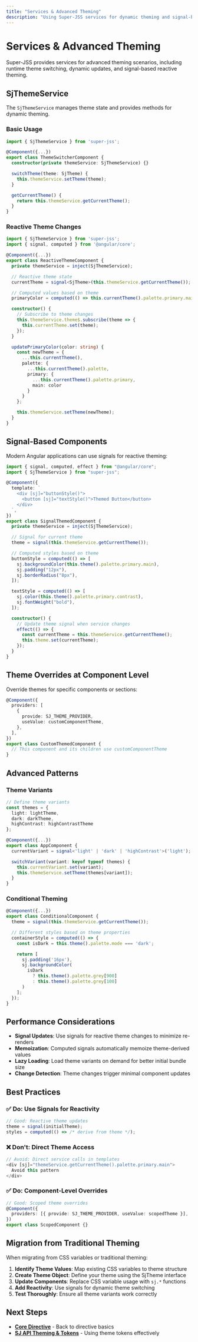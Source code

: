 ```yaml
---
title: "Services & Advanced Theming"
description: "Using Super-JSS services for dynamic theming and signal-based updates"
---
```


# Services & Advanced Theming

Super-JSS provides services for advanced theming scenarios, including runtime theme switching, dynamic updates, and signal-based reactive theming.

## SjThemeService

The `SjThemeService` manages theme state and provides methods for dynamic theming.

### Basic Usage

```typescript
import { SjThemeService } from 'super-jss';

@Component({...})
export class ThemeSwitcherComponent {
  constructor(private themeService: SjThemeService) {}

  switchTheme(theme: SjTheme) {
    this.themeService.setTheme(theme);
  }

  getCurrentTheme() {
    return this.themeService.getCurrentTheme();
  }
}
```

### Reactive Theme Changes

```typescript
import { SjThemeService } from 'super-jss';
import { signal, computed } from '@angular/core';

@Component({...})
export class ReactiveThemeComponent {
  private themeService = inject(SjThemeService);

  // Reactive theme state
  currentTheme = signal<SjTheme>(this.themeService.getCurrentTheme());

  // Computed values based on theme
  primaryColor = computed(() => this.currentTheme().palette.primary.main);

  constructor() {
    // Subscribe to theme changes
    this.themeService.theme$.subscribe(theme => {
      this.currentTheme.set(theme);
    });
  }

  updatePrimaryColor(color: string) {
    const newTheme = {
      ...this.currentTheme(),
      palette: {
        ...this.currentTheme().palette,
        primary: {
          ...this.currentTheme().palette.primary,
          main: color
        }
      }
    };

    this.themeService.setTheme(newTheme);
  }
}
```

## Signal-Based Components

Modern Angular applications can use signals for reactive theming:

```typescript
import { signal, computed, effect } from "@angular/core";
import { SjThemeService } from "super-jss";

@Component({
  template: `
    <div [sj]="buttonStyle()">
      <button [sj]="textStyle()">Themed Button</button>
    </div>
  `,
})
export class SignalThemedComponent {
  private themeService = inject(SjThemeService);

  // Signal for current theme
  theme = signal(this.themeService.getCurrentTheme());

  // Computed styles based on theme
  buttonStyle = computed(() => [
    sj.backgroundColor(this.theme().palette.primary.main),
    sj.padding("12px"),
    sj.borderRadius("8px"),
  ]);

  textStyle = computed(() => [
    sj.color(this.theme().palette.primary.contrast),
    sj.fontWeight("bold"),
  ]);

  constructor() {
    // Update theme signal when service changes
    effect(() => {
      const currentTheme = this.themeService.getCurrentTheme();
      this.theme.set(currentTheme);
    });
  }
}
```

## Theme Overrides at Component Level

Override themes for specific components or sections:

```typescript
@Component({
  providers: [
    {
      provide: SJ_THEME_PROVIDER,
      useValue: customComponentTheme,
    },
  ],
})
export class CustomThemedComponent {
  // This component and its children use customComponentTheme
}
```

## Advanced Patterns

### Theme Variants

```typescript
// Define theme variants
const themes = {
  light: lightTheme,
  dark: darkTheme,
  highContrast: highContrastTheme
};

@Component({...})
export class AppComponent {
  currentVariant = signal<'light' | 'dark' | 'highContrast'>('light');

  switchVariant(variant: keyof typeof themes) {
    this.currentVariant.set(variant);
    this.themeService.setTheme(themes[variant]);
  }
}
```

### Conditional Theming

```typescript
@Component({...})
export class ConditionalComponent {
  theme = signal(this.themeService.getCurrentTheme());

  // Different styles based on theme properties
  containerStyle = computed(() => {
    const isDark = this.theme().palette.mode === 'dark';

    return [
      sj.padding('16px'),
      sj.backgroundColor(
        isDark
          ? this.theme().palette.grey[900]
          : this.theme().palette.grey[100]
      )
    ];
  });
}
```

## Performance Considerations

- **Signal Updates**: Use signals for reactive theme changes to minimize re-renders
- **Memoization**: Computed signals automatically memoize theme-derived values
- **Lazy Loading**: Load theme variants on demand for better initial bundle size
- **Change Detection**: Theme changes trigger minimal component updates

## Best Practices

### ✅ Do: Use Signals for Reactivity

```typescript
// Good: Reactive theme updates
theme = signal(initialTheme);
styles = computed(() => /* derive from theme */);
```

### ❌ Don't: Direct Theme Access

```typescript
// Avoid: Direct service calls in templates
<div [sj]="themeService.getCurrentTheme().palette.primary.main">
  Avoid this pattern
</div>
```

### ✅ Do: Component-Level Overrides

```typescript
// Good: Scoped theme overrides
@Component({
  providers: [{ provide: SJ_THEME_PROVIDER, useValue: scopedTheme }],
})
export class ScopedComponent {}
```

## Migration from Traditional Theming

When migrating from CSS variables or traditional theming:

1. **Identify Theme Values**: Map existing CSS variables to theme structure
2. **Create Theme Object**: Define your theme using the SjTheme interface
3. **Update Components**: Replace CSS variable usage with `sj.*` functions
4. **Add Reactivity**: Use signals for dynamic theme switching
5. **Test Thoroughly**: Ensure all theme variants work correctly

## Next Steps

- **[Core Directive](directive)** - Back to directive basics
- **[SJ API Theming & Tokens](sj-api-tokens)** - Using theme tokens effectively
